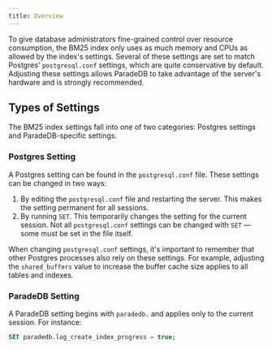 ```yaml
---
title: Overview
---
```


To give database administrators fine-grained control over resource consumption, the BM25 index only uses as much memory and CPUs as allowed by the index's settings. Several of these settings
are set to match Postgres' `postgresql.conf` settings, which are quite conservative by default. Adjusting these settings allows ParadeDB to take advantage of the server's hardware and is
strongly recommended.

## Types of Settings

The BM25 index settings fall into one of two categories: Postgres settings and ParadeDB-specific settings.

### Postgres Setting

A Postgres setting can be found in the `postgresql.conf` file. These settings can be changed in two ways:

1. By editing the `postgresql.conf` file and restarting the server. This makes the setting permanent for all sessions.
2. By running `SET`. This temporarily changes the setting for the current session. Not all `postgresql.conf` settings can be changed with `SET` — some must be set in the file itself.

When changing `postgresql.conf` settings, it's important to remember that other Postgres processes also rely on these settings. For example, adjusting the
`shared_buffers` value to increase the buffer cache size applies to all tables and indexes.

### ParadeDB Setting

A ParadeDB setting begins with `paradedb.` and applies only to the current session. For instance:

```sql
SET paradedb.log_create_index_progress = true;
```
